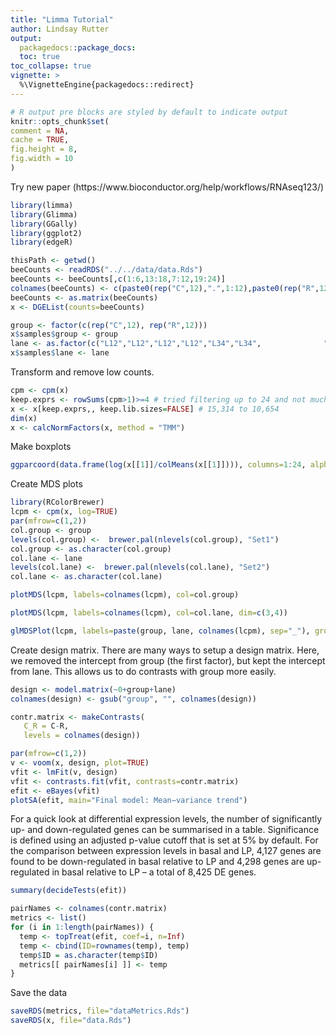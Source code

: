 ```yaml
---
title: "Limma Tutorial"
author: Lindsay Rutter
output:
  packagedocs::package_docs:
  toc: true
toc_collapse: true
vignette: >
  %\VignetteEngine{packagedocs::redirect}
---
```

  
  <meta http-equiv="content-type" content="text/html;charset=utf-8" />
  
  ```r
# R output pre blocks are styled by default to indicate output
knitr::opts_chunk$set(
  comment = NA,
  cache = TRUE,
  fig.height = 8,
  fig.width = 10
)
```
Try new paper (https://www.bioconductor.org/help/workflows/RNAseq123/)

```r
library(limma)
library(Glimma)
library(GGally)
library(ggplot2)
library(edgeR)

thisPath <- getwd()
beeCounts <- readRDS("../../data/data.Rds")
beeCounts <- beeCounts[,c(1:6,13:18,7:12,19:24)]
colnames(beeCounts) <- c(paste0(rep("C",12),".",1:12),paste0(rep("R",12),".",1:12))
beeCounts <- as.matrix(beeCounts)
x <- DGEList(counts=beeCounts)

group <- factor(c(rep("C",12), rep("R",12)))
x$samples$group <- group
lane <- as.factor(c("L12","L12","L12","L12","L34","L34",              "L12","L12","L12","L12","L34","L34","L12","L12","L34","L34","L34","L34","L12","L12","L34","L34","L34","L34"))
x$samples$lane <- lane
```

Transform and remove low counts.
```r
cpm <- cpm(x)
keep.exprs <- rowSums(cpm>1)>=4 # tried filtering up to 24 and not much difference
x <- x[keep.exprs,, keep.lib.sizes=FALSE] # 15,314 to 10,654
dim(x)
x <- calcNormFactors(x, method = "TMM")
```

Make boxplots
```r
ggparcoord(data.frame(log(x[[1]]/colMeans(x[[1]]))), columns=1:24, alphaLines=0, boxplot=TRUE, scale="globalminmax") + coord_flip()
```

Create MDS plots
```r
library(RColorBrewer)
lcpm <- cpm(x, log=TRUE)
par(mfrow=c(1,2))
col.group <- group
levels(col.group) <-  brewer.pal(nlevels(col.group), "Set1")
col.group <- as.character(col.group)
col.lane <- lane
levels(col.lane) <-  brewer.pal(nlevels(col.lane), "Set2")
col.lane <- as.character(col.lane)
```

```r
plotMDS(lcpm, labels=colnames(lcpm), col=col.group)
```

```r
plotMDS(lcpm, labels=colnames(lcpm), col=col.lane, dim=c(3,4))
```

```r
glMDSPlot(lcpm, labels=paste(group, lane, colnames(lcpm), sep="_"), groups=x$samples[,c(1,4)], launch=FALSE)
```

Create design matrix. There are many ways to setup a design matrix. Here, we removed the intercept from group (the first factor), but kept the intercept from lane. This allows us to do contrasts with group more easily.
```r
design <- model.matrix(~0+group+lane)
colnames(design) <- gsub("group", "", colnames(design))

contr.matrix <- makeContrasts(
   C_R = C-R,
   levels = colnames(design))
```

```r
par(mfrow=c(1,2))
v <- voom(x, design, plot=TRUE)
vfit <- lmFit(v, design)
vfit <- contrasts.fit(vfit, contrasts=contr.matrix)
efit <- eBayes(vfit)
plotSA(efit, main="Final model: Mean−variance trend")
```

For a quick look at differential expression levels, the number of significantly up- and down-regulated genes can be summarised in a table. Significance is defined using an adjusted p-value cutoff that is set at 5% by default. For the comparison between expression levels in basal and LP, 4,127 genes are found to be down-regulated in basal relative to LP and 4,298 genes are up-regulated in basal relative to LP – a total of 8,425 DE genes.

```r
summary(decideTests(efit))
```

```r
pairNames <- colnames(contr.matrix)
metrics <- list()
for (i in 1:length(pairNames)) {
  temp <- topTreat(efit, coef=i, n=Inf)
  temp <- cbind(ID=rownames(temp), temp)
  temp$ID = as.character(temp$ID)
  metrics[[ pairNames[i] ]] <- temp
}
```

Save the data

```r
saveRDS(metrics, file="dataMetrics.Rds")
saveRDS(x, file="data.Rds")
```
